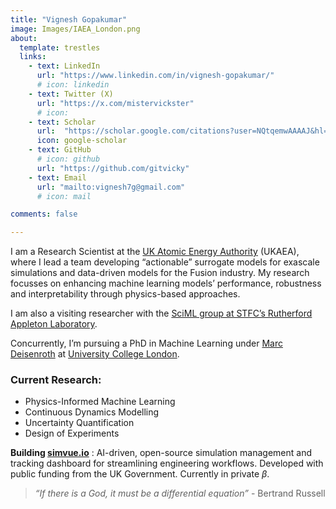 ```yaml
---
title: "Vignesh Gopakumar"
image: Images/IAEA_London.png
about:
  template: trestles
  links:
    - text: LinkedIn
      url: "https://www.linkedin.com/in/vignesh-gopakumar/"
      # icon: linkedin
    - text: Twitter (X)
      url: "https://x.com/mistervickster"
      # icon: 
    - text: Scholar
      url:  "https://scholar.google.com/citations?user=NQtqemwAAAAJ&hl=en"
      icon: google-scholar
    - text: GitHub
      # icon: github
      url: "https://github.com/gitvicky"
    - text: Email
      url: "mailto:vignesh7g@gmail.com"
      # icon: mail

comments: false

---
```

<!-- ::: {.center}
***Can AI learn to obey physics?***
::: -->

I am a Research Scientist at the [UK Atomic Energy Authority](https://ccfe.ukaea.uk/) (UKAEA), where I lead a team developing "actionable" surrogate models for exascale simulations and data-driven models for the Fusion industry. My research focusses on enhancing machine learning models' performance, robustness and interpretability through physics-based approaches. 

I am also a visiting researcher with the [SciML group at STFC's Rutherford Appleton Laboratory](https://www.scd.stfc.ac.uk/Pages/Scientific-Machine-Learning.aspx). 

Concurrently, I'm pursuing a PhD in Machine Learning under [Marc Deisenroth](https://www.deisenroth.cc/) at [University College London](https://www.ucl.ac.uk/ai-centre/).

<!-- Current Hot Take: "The world would be so much better if we could just invert these matrices."  -->

### Current Research: 

* Physics-Informed Machine Learning
* Continuous Dynamics Modelling
* Uncertainty Quantification
* Design of Experiments

**Building [simvue.io](https://simvue.io)** : AI-driven, open-source simulation management and tracking dashboard for streamlining engineering workflows. Developed with public funding from the UK Government. Currently in private $\beta$. 

> *"If there is a God, it must be a differential equation"* - Bertrand Russell
